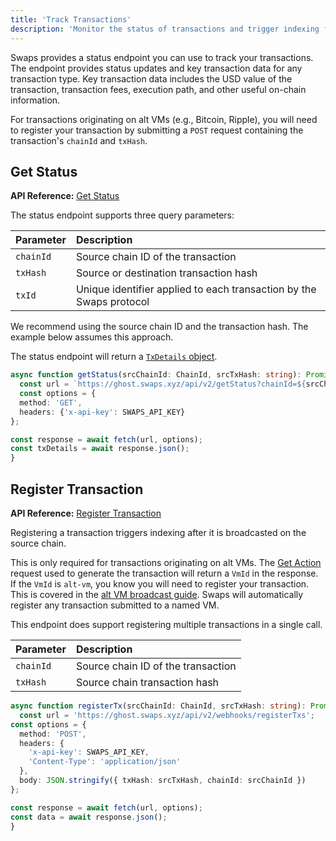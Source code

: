 ```yaml
---
title: 'Track Transactions'
description: 'Monitor the status of transactions and trigger indexing for alt VM transactions.'
---
```



Swaps provides a status endpoint you can use to track your transactions. The endpoint provides status updates and key transaction data for any transaction type.  Key transaction data includes the USD value of the transaction, transaction fees, execution path, and other useful on-chain information.

For transactions originating on alt VMs (e.g., Bitcoin, Ripple), you will need to register your transaction by submitting a `POST` request containing the transaction's `chainId` and `txHash`.

## Get Status

**API Reference:** [Get Status](/api-reference/get-status)

The status endpoint supports three query parameters:

| Parameter | Description |
|:-----|:------------|
| `chainId` | Source chain ID of the transaction |
| `txHash` | Source or destination transaction hash |
| `txId` | Unique identifier applied to each transaction by the Swaps protocol |

We recommend using the source chain ID and the transaction hash.  The example below assumes this approach.

The status endpoint will return a [`TxDetails` object](/api-reference/get-status#response-status-message).

``` typescript
async function getStatus(srcChainId: ChainId, srcTxHash: string): Promise<TxDetails> {
  const url = `https://ghost.swaps.xyz/api/v2/getStatus?chainId=${srcChainId}&txHash=${srcTxHash}`;
  const options = {
  method: 'GET',
  headers: {'x-api-key': SWAPS_API_KEY}
};

const response = await fetch(url, options);
const txDetails = await response.json();
}
```

## Register Transaction

**API Reference:** [Register Transaction](/api-reference/register-transaction)

Registering a transaction triggers indexing after it is broadcasted on the source chain. 

This is only required for transactions originating on alt VMs.  The [Get Action](/api-reference/get-action) request used to generate the transaction will return a `VmId` in the response.  If the `VmId` is `alt-vm`, you know you will need to register your transaction.  This is covered in the [alt VM broadcast guide](/guides/swap#broadcast-on-altvm).  Swaps will automatically register any transaction submitted to a named VM.

This endpoint does support registering multiple transactions in a single call.

| Parameter | Description |
|:-----|:------------|
| `chainId` | Source chain ID of the transaction |
| `txHash` | Source chain transaction hash |

``` typescript
async function registerTx(srcChainId: ChainId, srcTxHash: string): Promise<{ success: true, error: string | null }> {
  const url = 'https://ghost.swaps.xyz/api/v2/webhooks/registerTxs';
const options = {
  method: 'POST',
  headers: {
    'x-api-key': SWAPS_API_KEY,
    'Content-Type': 'application/json'
  },
  body: JSON.stringify({ txHash: srcTxHash, chainId: srcChainId })
};

const response = await fetch(url, options);
const data = await response.json();
}
```
